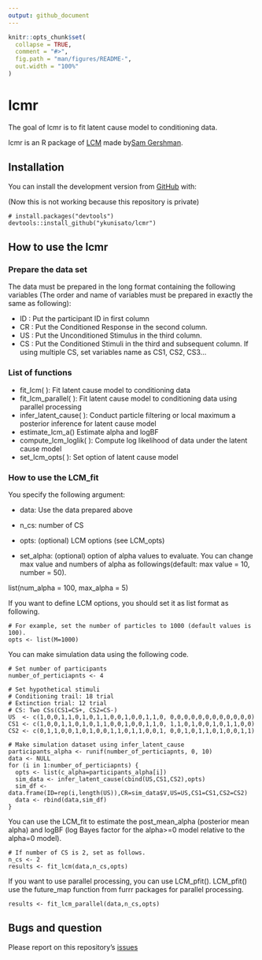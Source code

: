 ```yaml
---
output: github_document
---
```


<!-- README.md is generated from README.Rmd. Please edit that file -->

```r
knitr::opts_chunk$set(
  collapse = TRUE,
  comment = "#>",
  fig.path = "man/figures/README-",
  out.width = "100%"
)
```

# lcmr

<!-- badges: start -->
<!-- badges: end -->

The goal of lcmr is to fit latent cause model to conditioning data. 

lcmr is an R package of [LCM]( https://github.com/sjgershm/LCM) made by[Sam Gershman](http://gershmanlab.webfactional.com/people/sam.html).


## Installation

You can install the development version from [GitHub](https://github.com/) with:

(Now this is not working because this repository is private)

``` 
# install.packages("devtools")
devtools::install_github("ykunisato/lcmr")
```

## How to use the lcmr
### Prepare the data set

The data must be prepared in the long format containing the following variables (The order and name of variables must be prepared in exactly the same as following):

- ID : Put the participant ID in first column
- CR : Put the Conditioned Response in the second column.
- US : Put the Unconditioned Stimulus in the third column.
- CS : Put the Conditioned Stimuli in the third and subsequent column. If using multiple CS, set variables name as CS1, CS2, CS3...


### List of functions

- fit_lcm( ): Fit latent cause model to conditioning data
- fit_lcm_parallel( ): Fit latent cause model to conditioning data using parallel processing
- infer_latent_cause( ): Conduct particle filtering or local maximum a posterior inference for latent cause model
- estimate_lcm_a() Estimate alpha and logBF
- compute_lcm_loglik( ): Compute log likelihood of data under the latent cause model
- set_lcm_opts( ): Set option of latent cause model

### How to use the LCM_fit

You specify the following argument:

- data: Use the data prepared above

- n_cs: number of CS

- opts: (optional)  LCM options (see LCM_opts)
- set_alpha: (optional) option of alpha values to evaluate. You can change max value and numbers of alpha as followings(default: max value = 10, number = 50).

list(num_alpha = 100, max_alpha = 5)

If you want to define LCM options, you should set it as list format as following.

```
# For example, set the number of particles to 1000 (default values is 100).
opts <- list(M=1000)
```

You can make simulation data using the following code.

```
# Set number of participants
number_of_perticiapnts <- 4

# Set hypothetical stimuli
# Conditioning trail: 18 trial
# Extinction trial: 12 trial
# CS: Two CSs(CS1=CS+, CS2=CS-)
US  <- c(1,0,0,1,1,0,1,0,1,1,0,0,1,0,0,1,1,0, 0,0,0,0,0,0,0,0,0,0,0,0)
CS1 <- c(1,0,0,1,1,0,1,0,1,1,0,0,1,0,0,1,1,0, 1,1,0,1,0,0,1,0,1,1,0,0)
CS2 <- c(0,1,1,0,0,1,0,1,0,0,1,1,0,1,1,0,0,1, 0,0,1,0,1,1,0,1,0,0,1,1)

# Make simulation dataset using infer_latent_cause
participants_alpha <- runif(number_of_perticiapnts, 0, 10)
data <- NULL
for (i in 1:number_of_perticiapnts) {
  opts <- list(c_alpha=participants_alpha[i])
  sim_data <- infer_latent_cause(cbind(US,CS1,CS2),opts)
  sim_df <- data.frame(ID=rep(i,length(US)),CR=sim_data$V,US=US,CS1=CS1,CS2=CS2)
  data <- rbind(data,sim_df)
}
```

You can use the LCM_fit to estimate the post_mean_alpha (posterior mean alpha) and logBF (log Bayes factor for the alpha>=0 model relative to the alpha=0 model).

```
# If number of CS is 2, set as follows.
n_cs <- 2
results <- fit_lcm(data,n_cs,opts)
```

If you want to use parallel processing, you can use LCM_pfit(). LCM_pfit() use the future_map function from furrr packages for parallel processing.

```
results <- fit_lcm_parallel(data,n_cs,opts)
```

## Bugs and question

Please report on this repository's [issues](https://github.com/ykunisato/lcmr/issues)
